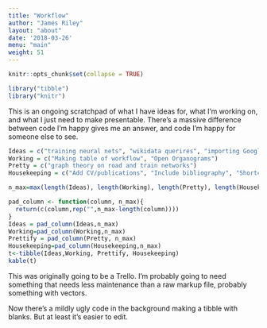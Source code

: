 ```yaml
---
title: "Workflow"
author: "James Riley"
layout: "about"
date: '2018-03-26'
menu: "main"
weight: 51
---
```

```r
knitr::opts_chunk$set(collapse = TRUE)

library("tibble")
library("knitr")
```
This is an ongoing scratchpad of what I have ideas for, what I'm working on, and what I just need to make presentable. There's a massive difference between code I'm happy gives me an answer, and code I'm happy for someone else to see. 
```r
Ideas = c("training neural nets", "wikidata querires", "importing Google charts", "filesize to book equivalent")
Working = c("Making table of workflow", "Open Organograms")
Pretty = c("graph theory on road and train networks")
Housekeeping = c("Add CV/publications", "Include bibliography", "Shortcodes", "Tag posts with GORS compitencies")

n_max=max(length(Ideas), length(Working), length(Pretty), length(Housekeeping))

pad_column <- function(column, n_max){
  return(c(column,rep("",n_max-length(column))))
}
Ideas = pad_column(Ideas,n_max)
Working=pad_column(Working,n_max)
Prettify = pad_column(Pretty, n_max)
Housekeeping=pad_column(Housekeeping,n_max) 
t<-tibble(Ideas,Working, Prettify, Housekeeping)
kable(t)
```


This was originally going to be a Trello. I'm probably going to need something that needs less maintenance than a raw markup file, probably something with vectors.

Now there's a mildly ugly code in the background making a tibble with blanks. But at least it's easier to edit. 